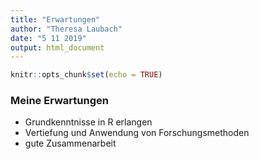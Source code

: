 ```yaml
---
title: "Erwartungen"
author: "Theresa Laubach"
date: "5 11 2019"
output: html_document
---
```


```r
knitr::opts_chunk$set(echo = TRUE)
```

### Meine Erwartungen
* Grundkenntnisse in R erlangen
* Vertiefung und Anwendung von Forschungsmethoden
* gute Zusammenarbeit